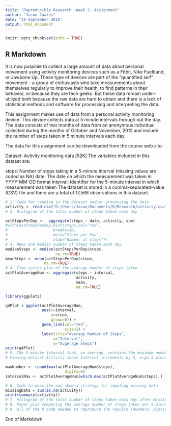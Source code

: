 ```yaml
---
title: "Reproducible Research -Week 2- Assignment"
author: "Jason Coates"
date: "19 September 2016"
output: html_document
---
```


```r
knitr::opts_chunk$set(echo = TRUE)
```

## R Markdown

It is now possible to collect a large amount of data about personal movement using activity monitoring devices such as a Fitbit, Nike Fuelband, or Jawbone Up. These type of devices are part of the "quantified self" movement -- a group of enthusiasts who take measurements about themselves regularly to improve their health, to find patterns in their behavior, or because they are tech geeks. But these data remain under-utilized both because the raw data are hard to obtain and there is a lack of statistical methods and software for processing and interpreting the data.

This assignment makes use of data from a personal activity monitoring device. This device collects data at 5 minute intervals through out the day. The data consists of two months of data from an anonymous individual collected during the months of October and November, 2012 and include the number of steps taken in 5 minute intervals each day.

The data for this assignment can be downloaded from the course web site:

Dataset: Activity monitoring data [52K]
The variables included in this dataset are:

steps: Number of steps taking in a 5-minute interval (missing values are coded as NA)
date: The date on which the measurement was taken in YYYY-MM-DD format
interval: Identifier for the 5-minute interval in which measurement was taken
The dataset is stored in a comma-separated-value (CSV) file and there are a total of 17,568 observations in this dataset.

```r
# 1. Code for reading in the dataset and/or processing the data
activity <- read.csv("D:/Users/Jason/Documents/R/Research/activity.csv")
# 2. Histogram of the total number of steps taken each day

actStepsPerDay <-  aggregate(steps ~ date, activity, sum)
#with(actStepsPerDay,hist(steps,col="red",
#                    breaks=10,
#                    main="Steps per Day",
#                    xlab="Number of steps"))
# 3. Mean and median number of steps taken each day
medianSteps <- median(actStepsPerDay$steps,
                      na.rm=TRUE)
meanSteps <- mean(actStepsPerDay$steps,
                 na.rm=TRUE)
# 4. Time series plot of the average number of steps taken
actPlotAverageNum <- aggregate(steps ~ interval, 
                               activity, 
                               mean,
                               na.rm=TRUE)

library(ggplot2)

q4Plot = ggplot(actPlotAverageNum,
                aes(x=interval,
                    y=steps,
                    group=0)) +
                geom_line(col="red", 
                          size=2) +
                labs(title="Average Number of Steps",
                     x="Interval",
                     y="Avgerage Steps")
print(q4Plot)
# 5. The 5-minute interval that, on average, contains the maximum number of steps
# Viewing dataset Activity shows Interval increments by 5, ergo 5 minutes.

maxNumber <- round(max(actPlotAverageNum$steps),
                          digits=0)
intervalMax <- actPlotAverageNum[which.max(actPlotAverageNum$steps),]

# 6. Code to describe and show a strategy for imputing missing data
missingData = sum(is.na(activity))
print(summary(activity))
# 7. Histogram of the total number of steps taken each day after missing values are imputed
# 8. Panel plot comparing the average number of steps taken per 5-minute interval across weekdays and weekends
# 9. All of the R code needed to reproduce the results (numbers, plots, etc.) in the report
```
End of Markdown
